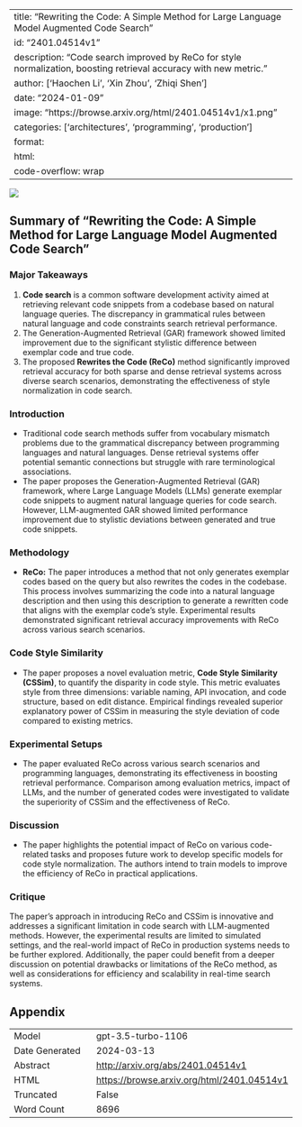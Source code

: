 
---
title: "Rewriting the Code: A Simple Method for Large Language Model Augmented Code Search"
id: "2401.04514v1"
description: "Code search improved by ReCo for style normalization, boosting retrieval accuracy with new metric."
author: ['Haochen Li', 'Xin Zhou', 'Zhiqi Shen']
date: "2024-01-09"
image: "https://browse.arxiv.org/html/2401.04514v1/x1.png"
categories: ['architectures', 'programming', 'production']
format:
  html:
    code-overflow: wrap
---

![](https://browse.arxiv.org/html/2401.04514v1/x1.png)

## Summary of "Rewriting the Code: A Simple Method for Large Language Model Augmented Code Search"

### Major Takeaways
1. **Code search** is a common software development activity aimed at retrieving relevant code snippets from a codebase based on natural language queries. The discrepancy in grammatical rules between natural language and code constraints search retrieval performance.
2. The Generation-Augmented Retrieval (GAR) framework showed limited improvement due to the significant stylistic difference between exemplar code and true code. 
3. The proposed **Rewrites the Code (ReCo)** method significantly improved retrieval accuracy for both sparse and dense retrieval systems across diverse search scenarios, demonstrating the effectiveness of style normalization in code search.

### Introduction
- Traditional code search methods suffer from vocabulary mismatch problems due to the grammatical discrepancy between programming languages and natural languages. Dense retrieval systems offer potential semantic connections but struggle with rare terminological associations.
- The paper proposes the Generation-Augmented Retrieval (GAR) framework, where Large Language Models (LLMs) generate exemplar code snippets to augment natural language queries for code search. However, LLM-augmented GAR showed limited performance improvement due to stylistic deviations between generated and true code snippets.

### Methodology
- **ReCo:** The paper introduces a method that not only generates exemplar codes based on the query but also rewrites the codes in the codebase. This process involves summarizing the code into a natural language description and then using this description to generate a rewritten code that aligns with the exemplar code's style. Experimental results demonstrated significant retrieval accuracy improvements with ReCo across various search scenarios.

### Code Style Similarity
- The paper proposes a novel evaluation metric, **Code Style Similarity (CSSim)**, to quantify the disparity in code style. This metric evaluates style from three dimensions: variable naming, API invocation, and code structure, based on edit distance. Empirical findings revealed superior explanatory power of CSSim in measuring the style deviation of code compared to existing metrics.

### Experimental Setups
- The paper evaluated ReCo across various search scenarios and programming languages, demonstrating its effectiveness in boosting retrieval performance. Comparison among evaluation metrics, impact of LLMs, and the number of generated codes were investigated to validate the superiority of CSSim and the effectiveness of ReCo.

### Discussion
- The paper highlights the potential impact of ReCo on various code-related tasks and proposes future work to develop specific models for code style normalization. The authors intend to train models to improve the efficiency of ReCo in practical applications.

### Critique
The paper's approach in introducing ReCo and CSSim is innovative and addresses a significant limitation in code search with LLM-augmented methods. However, the experimental results are limited to simulated settings, and the real-world impact of ReCo in production systems needs to be further explored. Additionally, the paper could benefit from a deeper discussion on potential drawbacks or limitations of the ReCo method, as well as considerations for efficiency and scalability in real-time search systems.

## Appendix

|          |          |
|----------|----------|
| Model     | gpt-3.5-turbo-1106       |
| Date Generated     | 2024-03-13       |
| Abstract | [http://arxiv.org/abs/2401.04514v1](http://arxiv.org/abs/2401.04514v1)        |
| HTML     | [https://browse.arxiv.org/html/2401.04514v1](https://browse.arxiv.org/html/2401.04514v1)       |
| Truncated       | False       |
| Word Count       | 8696       |